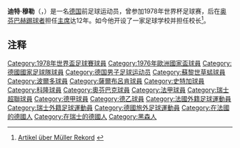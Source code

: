 {{noteTA
|G1=Football
|G2=德甲
|1=zh-hans:穆勒; zh-tw:穆勒; zh-hk:梅拿;
}}

'''迪特·穆勒'''（{{lang-de|'''Dieter Müller'''}}，{{bd|1954年|4月1日|catIdx=Müller, Dieter}}）是一名[[德国|德国]]前足球运动员，曾参加1978年世界杯足球赛，后在[[奥芬巴赫踢球者|奥芬巴赫踢球者]]担任[[主席|主席]]达12年。如今他开设了一家足球学校并担任校长<ref>{{de}}[http://www.11freunde.de/interview/die-sechs-tore-von-dieter-mueller Artikel über Müller Rekord] {{Wayback|url=http://www.11freunde.de/interview/die-sechs-tore-von-dieter-mueller |date=20200606055447 }}</ref>。

==注释==
{{reflist}}

{{Navboxes colour
|title= 德国国家队参赛名单
|bg = white
|fg = black
|list1=
{{1976年欧洲足球锦标赛西德参赛名单}}
{{1978年世界杯足球赛西德参赛名单}}
}}
{{德甲最佳射手}}

{{DEFAULTSORT:Muller, Dieter}}
[[Category:1978年世界盃足球賽球員|Category:1978年世界盃足球賽球員]]
[[Category:1976年歐洲國家盃球員|Category:1976年歐洲國家盃球員]]
[[Category:德國國家足球隊球員|Category:德國國家足球隊球員]]
[[Category:德国男子足球运动员|Category:德国男子足球运动员]]
[[Category:蘇黎世草蜢球員|Category:蘇黎世草蜢球員]]
[[Category:波爾多球員|Category:波爾多球員]]
[[Category:薩爾布呂肯球員|Category:薩爾布呂肯球員]]
[[Category:史特加球員|Category:史特加球員]]
[[Category:科隆球員|Category:科隆球員]]
[[Category:奧芬巴克球員|Category:奧芬巴克球員]]
[[Category:法甲球員|Category:法甲球員]]
[[Category:瑞士超聯球員|Category:瑞士超聯球員]]
[[Category:德甲球員|Category:德甲球員]]
[[Category:德乙球員|Category:德乙球員]]
[[Category:法國外籍足球運動員|Category:法國外籍足球運動員]]
[[Category:瑞士外籍足球運動員|Category:瑞士外籍足球運動員]]
[[Category:德國旅外足球運動員|Category:德國旅外足球運動員]]
[[Category:在法國的德國人|Category:在法國的德國人]]
[[Category:在瑞士的德國人|Category:在瑞士的德國人]]
[[Category:黑森人|Category:黑森人]]
{{germany-bio-stub}}